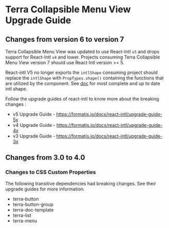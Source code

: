 
<Badge />

# Terra Collapsible Menu View Upgrade Guide

## Changes from version 6 to version 7

Terra Collapsible Menu View was updated to use React-Intl `v5` and drops support for React-Intl `v4` and lower.
Projects consuming Terra Collapsible Menu View version 7 should use React Intl version >= 5.

React-intl V5 no longer exports the `intlShape` consuming project should replace the `intlShape` with `PropTypes.shape()` containing the functions that are utilized by the component. See [doc](https://formatjs.io/docs/intl#the-intl-object) for most complete and up to date intl shape.

Follow the upgrade guides of react-intl to know more about the breaking changes : 
- v5 Upgrade Guide - https://formatjs.io/docs/react-intl/upgrade-guide-5x
- v4 Upgrade Guide - https://formatjs.io/docs/react-intl/upgrade-guide-4x
- v3 Upgrade Guide - https://formatjs.io/docs/react-intl/upgrade-guide-3x

## Changes from 3.0 to 4.0

### Changes to CSS Custom Properties

The following transitive dependencies had breaking changes. See their upgrade guides for more information.
* terra-button
* terra-button-group
* terra-doc-template
* terra-list
* terra-menu
